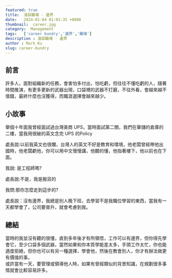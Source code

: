 ```yaml
---
featured: true
title:  淺談職場 - 邊界
date:   2024-01-04 01:01:35 +0800
thumbnail:  career.jpg
category:  Management
tags:   ['career bundry','邊界','職場']
description : 淺談職場 - 邊界
author : Mark Ku
slug: career-bundry
---
```


## 前言
許多人，面對組織新的任務，會害怕多付出，怕吃虧，但往往不懂吃虧的人，隨著時間推演，有更多更新的武器出現，口袋裡的武器不打磨，不往外看，會越來越不值錢，最終什麼也沒獲得，而職涯選擇會越來越少。  

## 小故事
舉個十年面我曾經面試過台灣美商 UPS，當時面試第二關，我們在華儲的倉庫的二樓，當我用很破的英文念完 UPS 的Policy  

處長說:以前我英文也很爛，台灣人的英文不好是教育和環境，他老闆曾經帶他出國時，他老闆虧他，你可以用中文慢慢講，他聽的懂，他指著樓下，他以前也在下面。  

我說: 是工程師嗎?  

處長說:不是，我是搬貨的  

我問:那你怎麼走到這步的?  

處長說：沒有邊界，我總是別人晚下班，去學習不是我職位學習的東西，當我有一天都學會了，公司要晉升，就會考慮到我。  

## 總結
當時的我並沒有聽的很懂，直到多年後才有所領悟，工作可以有邊界，但你得先學會它，至少口袋多個武器，當然如果和你本質學能差太多，手頭工作太忙，你也能適度拒絕，但你也可以有另一種選擇，學會他，然後在教會別人，你才有辦法做更有價值的事。  
或許當有一天，要管理或領導他人時，如果有曾經類似的背景知識，在規劃很多事情就會比較容易許多。  

